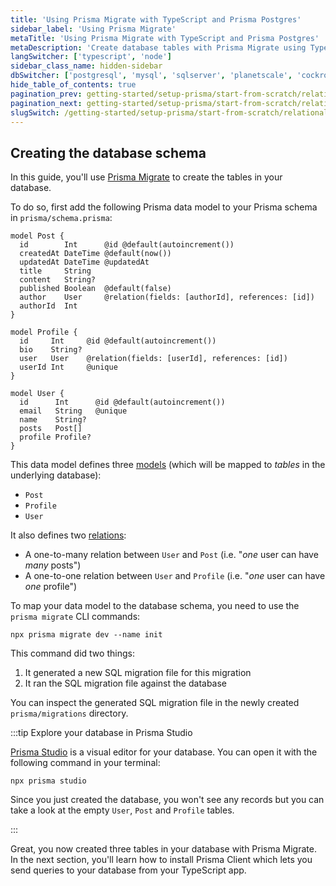 ```yaml
---
title: 'Using Prisma Migrate with TypeScript and Prisma Postgres'
sidebar_label: 'Using Prisma Migrate'
metaTitle: 'Using Prisma Migrate with TypeScript and Prisma Postgres'
metaDescription: 'Create database tables with Prisma Migrate using TypeScript and Prisma Postgres'
langSwitcher: ['typescript', 'node']
sidebar_class_name: hidden-sidebar
dbSwitcher: ['postgresql', 'mysql', 'sqlserver', 'planetscale', 'cockroachdb', 'prismaPostgres']
hide_table_of_contents: true
pagination_prev: getting-started/setup-prisma/start-from-scratch/relational-databases/connect-your-database-typescript-prismaPostgres
pagination_next: getting-started/setup-prisma/start-from-scratch/relational-databases/install-prisma-client-typescript-prismaPostgres
slugSwitch: /getting-started/setup-prisma/start-from-scratch/relational-databases/using-prisma-migrate-
---
```

 
## Creating the database schema

In this guide, you'll use [Prisma Migrate](/orm/prisma-migrate) to create the tables in your database. 

To do so, first add the following Prisma data model to your Prisma schema in `prisma/schema.prisma`:

```prisma file=prisma/schema.prisma copy
model Post {
  id        Int      @id @default(autoincrement())
  createdAt DateTime @default(now())
  updatedAt DateTime @updatedAt
  title     String
  content   String?
  published Boolean  @default(false)
  author    User     @relation(fields: [authorId], references: [id])
  authorId  Int
}

model Profile {
  id     Int     @id @default(autoincrement())
  bio    String?
  user   User    @relation(fields: [userId], references: [id])
  userId Int     @unique
}

model User {
  id      Int      @id @default(autoincrement())
  email   String   @unique
  name    String?
  posts   Post[]
  profile Profile?
}
```

This data model defines three [models](/orm/prisma-schema/data-model/models) (which will be mapped to _tables_ in the underlying database):
- `Post`
- `Profile`
- `User`

It also defines two [relations](/orm/prisma-schema/data-model/relations):
- A one-to-many relation between `User` and `Post` (i.e. "_one_ user can have _many_ posts")
- A one-to-one relation between `User` and `Profile` (i.e. "_one_ user can have _one_ profile")

To map your data model to the database schema, you need to use the `prisma migrate` CLI commands:

```terminal
npx prisma migrate dev --name init
```

This command did two things:

1. It generated a new SQL migration file for this migration
1. It ran the SQL migration file against the database

You can inspect the generated SQL migration file in the newly created `prisma/migrations` directory.

:::tip Explore your database in Prisma Studio

[Prisma Studio](/orm/tools/prisma-studio) is a visual editor for your database. You can open it with the following command in your terminal:

```
npx prisma studio
```

Since you just created the database, you won't see any records but you can take a look at the empty `User`, `Post` and `Profile` tables.

:::

Great, you now created three tables in your database with Prisma Migrate. In the next section, you'll learn how to install Prisma Client which lets you send queries to your database from your TypeScript app.
